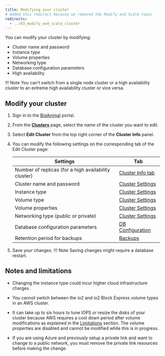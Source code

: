 ```yaml
---
title: Modifying your cluster
# Added this redirect because we removed the Modify and Scale topic
redirects:
  - ../03_modify_and_scale_cluster
---
```


You can modify your cluster by modifying:

-   Cluster name and password
-   Instance type
-   Volume properties
-   Networking type
-   Database configuration parameters
-   High availability

!!! Note
    You can't switch from a single node cluster or a high availability cluster to an extreme high availability cluster or vice versa.

## Modify your cluster

1.  Sign in to the [BigAnimal](https://portal.biganimal.com) portal.

2.  From the [**Clusters**](https://portal.biganimal.com/clusters) page, select the name of the cluster you want to edit.

3.  Select **Edit Cluster** from the top right corner of the **Cluster Info** panel.

4.  You can modify the following settings on the corresponding tab of the Edit Cluster page:

    | Settings                                 | Tab                                                                                |
    | ---------------------------------------- | ---------------------------------------------------------------------------------- |
    | Number of replicas (for a high availability cluster)           | [Cluster Info tab](../../getting_started/03_create_cluster/#cluster-info-tab)                 |
    | Cluster name and password                | [Cluster Settings](../../getting_started/03_create_cluster/#cluster-settings-tab)  |
    | Instance type                          | [Cluster Settings](../../getting_started/03_create_cluster/#cluster-settings-tab)  |
    | Volume type                          | [Cluster Settings](../../getting_started/03_create_cluster/#cluster-settings-tab)  |
    | Volume properties                     | [Cluster Settings](../../getting_started/03_create_cluster/#cluster-settings-tab) |    
    | Networking type (public or private)  | [Cluster Settings](../../getting_started/03_create_cluster/#cluster-settings-tab)|
    | Database configuration parameters        | [DB Configuration](05_db_configuration_parameters)                                 |
    | Retention period for backups            | [Backups](../../getting_started/03_create_cluster/#backups-tab)                        |

5.  Save your changes.
 !!! Note
     Saving changes might require a database restart.

## Notes and limitations

- Changing the instance type could incur higher cloud infrastructure charges.

- You cannot switch between the io2 and io2 Block Express volume types in an AWS cluster.

- It can take up to six hours to tune IOPS or resize the disks of your cluster because AWS requires a cool down period after volume modifications as explained in the [Limitations](https://docs.aws.amazon.com/AWSEC2/latest/UserGuide/modify-volume-requirements.html) section. The volume properties are disabled and cannot be modified while this is in progress. 

- If you are using Azure and previously setup a private link and want to change to a public network, you must remove the private link resources before making the change.
